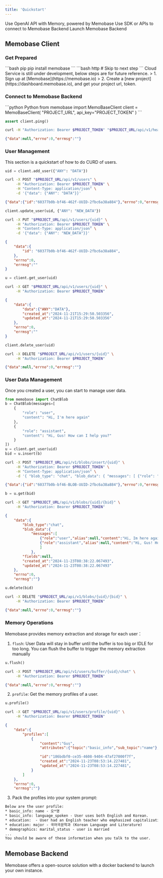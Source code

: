 ```yaml
---
title: 'Quickstart'
---
```



<CardGroup cols={2}>
  <Card title="Patch OpenAI" icon="webhook" href="features/openai">
    Use OpenAI API with Memory, powered by Memobase
  </Card>
  <Card title="Client Side" icon="code-branch" href="#memobase-client">
    Use SDK or APIs to connect to Memobase Backend
  </Card>
  <Card title="Server Side" icon="chart-simple" href="#memobase-backend">
    Launch Memobase Backend
  </Card>
</CardGroup>


## Memobase Client

### Get Prepared

<AccordionGroup>
<Accordion title="Using SDK (python)">
<CodeGroup>
```bash pip
pip install memobase
```
```bash http
# Skip to next step
```
</CodeGroup>
</Accordion>
<Accordion title="Your Project URL and TOKEN">
Cloud Service is still under development, below steps are for future reference.
> 1. Sign up at [Memobase](https://memobase.io)
> 2. Create a [new project](https://dashboard.memobase.io), and get your project url, token.
</Accordion>
</AccordionGroup>

### Connect to Memobase Backend

<AccordionGroup>
<Accordion title="Instantiate client">
<CodeGroup>
```python Python
from memobase import MemoBaseClient
client = MemoBaseClient(
    "PROJECT_URL",
    api_key="PROJECT_TOKEN"
)
```
</CodeGroup>
</Accordion>
<Accordion title="Test connection">
<CodeGroup>

```python Python
assert client.ping()
```
```bash cURL
curl -H "Authorization: Bearer $PROJECT_TOKEN" "$PROJECT_URL/api/v1/healthcheck"
```

```json Output
{"data":null,"errno":0,"errmsg":""}
```
</CodeGroup>
</Accordion>
</AccordionGroup>

### User Management
This section is a quickstart of how to do CURD of users.
<AccordionGroup>
<Accordion title="Create">
<CodeGroup>

```python Python
uid = client.add_user({"ANY": "DATA"})
```

```bash cURL
curl -X POST "$PROJECT_URL/api/v1/users" \
     -H "Authorization: Bearer $PROJECT_TOKEN" \
     -H "Content-Type: application/json" \
     -d '{"data": {"ANY": "DATA"}}'
```

```json Output
{"data":{"id":"60377b0b-bf46-462f-UUID-2fbc6a38a884"},"errno":0,"errmsg":""}
```
</CodeGroup>
</Accordion>

<Accordion title="Update">
<CodeGroup>

```python Python
client.update_user(uid, {"ANY": "NEW_DATA"})
```

```bash cURL
curl -X PUT "$PROJECT_URL/api/v1/users/{uid}" \
     -H "Authorization: Bearer $PROJECT_TOKEN" \
     -H "Content-Type: application/json" \
     -d '{"data": {"ANY": "NEW_DATA"}}'
```

```json Output
{
    "data":{
        "id": "60377b0b-bf46-462f-UUID-2fbc6a38a884",
    },
    "errno":0,
    "errmsg":""
}
```
</CodeGroup>
</Accordion>

<Accordion title="Get">
<CodeGroup>

```python Python
u = client.get_user(uid)
```

```bash cURL
curl -X GET "$PROJECT_URL/api/v1/users/{uid}" \
     -H "Authorization: Bearer $PROJECT_TOKEN"
```

```json Output
{
    "data":{
        "data":{"ANY":"DATA"},
        "created_at":"2024-11-21T15:29:50.503356",
        "updated_at":"2024-11-21T15:29:50.503356"
    },
    "errno":0,
    "errmsg":""
}
```
</CodeGroup>
</Accordion>

<Accordion title="Delete">
<CodeGroup>

```python Python
client.delete_user(uid)
```

```bash cURL
curl -X DELETE "$PROJECT_URL/api/v1/users/{uid}" \
     -H "Authorization: Bearer $PROJECT_TOKEN"
```

```json Output
{"data":null,"errno":0,"errmsg":""}
```
</CodeGroup>
</Accordion>
</AccordionGroup>

### User Data Management
Once you created a user, you can start to manage user data.
<AccordionGroup>
<Accordion title="Insert Data">
<CodeGroup>

```python Python
from memobase import ChatBlob
b = ChatBlob(messages=[
    {
        "role": "user",
        "content": "Hi, I'm here again"
    },
    {
        "role": "assistant",
        "content": "Hi, Gus! How can I help you?"
    }
])
u = client.get_user(uid)
bid = u.insert(b)
```

```bash cURL
curl -X POST "$PROJECT_URL/api/v1/blobs/insert/{uid}" \
     -H "Authorization: Bearer $PROJECT_TOKEN" \
     -H "Content-Type: application/json" \
     -d '{ "blob_type": "chat", "blob_data": { "messages": [ {"role": "user","content": "Hi, Im here again"}, {"role": "assistant", "content": "Hi, Gus! How can I help you?", "alias": "Character"}] }}'
```

```json Output
{"data":{"id":"60377b0b-bf46-BLOB-UUID-2fbc6a38a884"},"errno":0,"errmsg":""}
```
</CodeGroup>
</Accordion>

<Accordion title="Get">
<CodeGroup>

```python Python
b = u.get(bid)
```

```bash cURL
curl -X GET "$PROJECT_URL/api/v1/blobs/{uid}/{bid}" \
     -H "Authorization: Bearer $PROJECT_TOKEN"
```

```json Output
{
    "data":{
        "blob_type":"chat",
        "blob_data":{
            "messages":[
                {"role":"user","alias":null,"content":"Hi, Im here again"},
                {"role":"assistant","alias":null,"content":"Hi, Gus! How can I help you?"}
                ]
            },
        "fields":null,
        "created_at":"2024-11-23T08:38:22.067493",
        "updated_at":"2024-11-23T08:38:22.067493"
    },
    "errno":0,
    "errmsg":""}
```
</CodeGroup>
</Accordion>

<Accordion title="Delete">
<CodeGroup>

```python Python
u.delete(bid)

```
```bash cURL
curl -X DELETE "$PROJECT_URL/api/v1/blobs/{uid}/{bid}" \
     -H "Authorization: Bearer $PROJECT_TOKEN"
```

```json Output
{"data":null,"errno":0,"errmsg":""}
```
</CodeGroup>
</Accordion>
</AccordionGroup>

### Memory Operations
Memobase provides memory extraction and storage for each user：
1. `flush`: User Data will stay in buffer until the buffer is too big or IDLE for too long. You can flush the buffer to trigger the memory extraction manually

<Accordion title="Flush" description="e.g. After a chat session is closed">
<CodeGroup>

```python Python
u.flush()
```

```bash cURL
curl -X POST "$PROJECT_URL/api/v1/users/buffer/{uid}/chat" \
     -H "Authorization: Bearer $PROJECT_TOKEN"
```

```json Output
{"data":null,"errno":0,"errmsg":""}
```
</CodeGroup>
</Accordion>

2. `profile`: Get the memory profiles of a user.

<Accordion title="User Profile">
<CodeGroup>

```python Python
u.profile()
```

```bash cURL
curl -X GET "$PROJECT_URL/api/v1/users/profile/{uid}" \
     -H "Authorization: Bearer $PROJECT_TOKEN"
```

```json Output
{
    "data":{
        "profiles":[
            {
                "content":"Gus",
                "attributes":{"topic":"basic_info","sub_topic":"name"},

                "id":"186bdbf0-ce35-4608-9404-47af27000f7f",
                "created_at":"2024-11-23T08:53:14.227481",
                "updated_at":"2024-11-23T08:53:14.227481",
            }
        ]
    },
    "errno":0,
    "errmsg":""}
```
</CodeGroup>
</Accordion>

3. Pack the profiles into your system prompt:


<Accordion title="Prompt Example" description="Example Profile from ShareGPT">
<CodeGroup>

```txt Prompt
Below are the user profile:
* basic_info: name - 오*영
* basic_info: language_spoken - User uses both English and Korean.
* education:  - User had an English teacher who emphasized capitalization rules during school days.
* education: major - 국어국문학과 (Korean Language and Literature)
* demographics: marital_status - user is married
...
You should be aware of these information when you talk to the user.
```
</CodeGroup>
</Accordion>


## Memobase Backend
Memobase offers a open-source solution with a docker backend to launch your own instance.